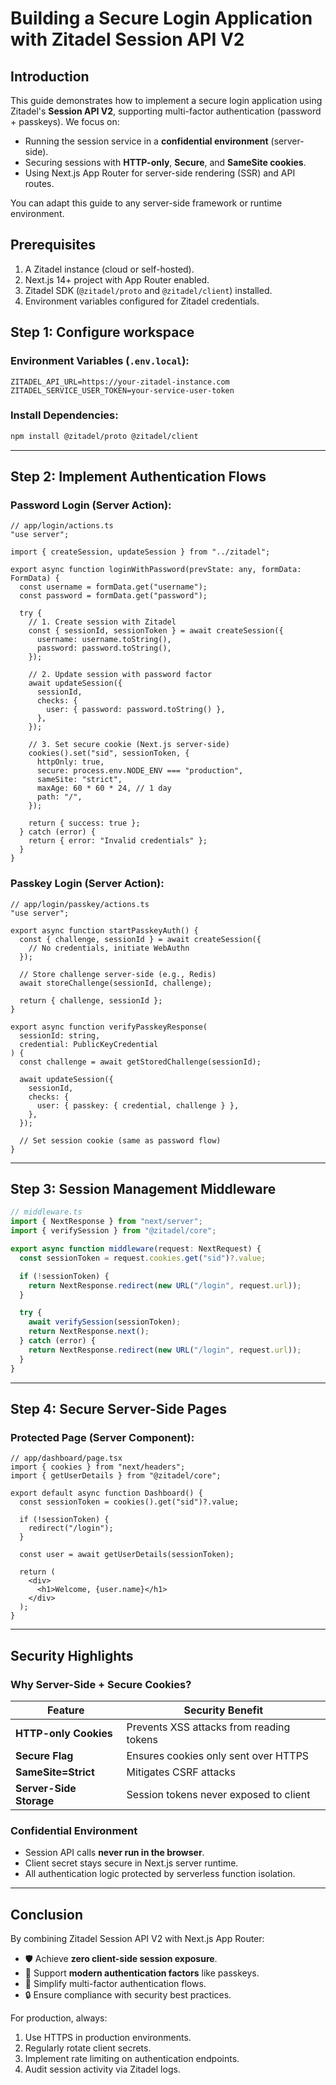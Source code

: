 # Building a Secure Login Application with Zitadel Session API V2

## **Introduction**

This guide demonstrates how to implement a secure login application using Zitadel's **Session API V2**, supporting multi-factor authentication (password + passkeys). We focus on:

- Running the session service in a **confidential environment** (server-side).
- Securing sessions with **HTTP-only**, **Secure**, and **SameSite cookies**.
- Using Next.js App Router for server-side rendering (SSR) and API routes.

You can adapt this guide to any server-side framework or runtime environment.

## **Prerequisites**

1. A Zitadel instance (cloud or self-hosted).
2. Next.js 14+ project with App Router enabled.
3. Zitadel SDK (`@zitadel/proto` and `@zitadel/client`) installed.
4. Environment variables configured for Zitadel credentials.

## **Step 1: Configure workspace**

### **Environment Variables (`.env.local`)**:

```env
ZITADEL_API_URL=https://your-zitadel-instance.com
ZITADEL_SERVICE_USER_TOKEN=your-service-user-token
```

### **Install Dependencies**:

```bash
npm install @zitadel/proto @zitadel/client
```

---

## **Step 2: Implement Authentication Flows**

### **Password Login (Server Action)**:

```tsx
// app/login/actions.ts
"use server";

import { createSession, updateSession } from "../zitadel";

export async function loginWithPassword(prevState: any, formData: FormData) {
  const username = formData.get("username");
  const password = formData.get("password");

  try {
    // 1. Create session with Zitadel
    const { sessionId, sessionToken } = await createSession({
      username: username.toString(),
      password: password.toString(),
    });

    // 2. Update session with password factor
    await updateSession({
      sessionId,
      checks: {
        user: { password: password.toString() },
      },
    });

    // 3. Set secure cookie (Next.js server-side)
    cookies().set("sid", sessionToken, {
      httpOnly: true,
      secure: process.env.NODE_ENV === "production",
      sameSite: "strict",
      maxAge: 60 * 60 * 24, // 1 day
      path: "/",
    });

    return { success: true };
  } catch (error) {
    return { error: "Invalid credentials" };
  }
}
```

### **Passkey Login (Server Action)**:

```tsx
// app/login/passkey/actions.ts
"use server";

export async function startPasskeyAuth() {
  const { challenge, sessionId } = await createSession({
    // No credentials, initiate WebAuthn
  });

  // Store challenge server-side (e.g., Redis)
  await storeChallenge(sessionId, challenge);

  return { challenge, sessionId };
}

export async function verifyPasskeyResponse(
  sessionId: string,
  credential: PublicKeyCredential
) {
  const challenge = await getStoredChallenge(sessionId);

  await updateSession({
    sessionId,
    checks: {
      user: { passkey: { credential, challenge } },
    },
  });

  // Set session cookie (same as password flow)
}
```

---

## **Step 3: Session Management Middleware**

```ts
// middleware.ts
import { NextResponse } from "next/server";
import { verifySession } from "@zitadel/core";

export async function middleware(request: NextRequest) {
  const sessionToken = request.cookies.get("sid")?.value;

  if (!sessionToken) {
    return NextResponse.redirect(new URL("/login", request.url));
  }

  try {
    await verifySession(sessionToken);
    return NextResponse.next();
  } catch (error) {
    return NextResponse.redirect(new URL("/login", request.url));
  }
}
```

---

## **Step 4: Secure Server-Side Pages**

### **Protected Page (Server Component)**:

```tsx
// app/dashboard/page.tsx
import { cookies } from "next/headers";
import { getUserDetails } from "@zitadel/core";

export default async function Dashboard() {
  const sessionToken = cookies().get("sid")?.value;

  if (!sessionToken) {
    redirect("/login");
  }

  const user = await getUserDetails(sessionToken);

  return (
    <div>
      <h1>Welcome, {user.name}</h1>
    </div>
  );
}
```

---

## **Security Highlights**

### **Why Server-Side + Secure Cookies?**

| Feature                 | Security Benefit                         |
| ----------------------- | ---------------------------------------- |
| **HTTP-only Cookies**   | Prevents XSS attacks from reading tokens |
| **Secure Flag**         | Ensures cookies only sent over HTTPS     |
| **SameSite=Strict**     | Mitigates CSRF attacks                   |
| **Server-Side Storage** | Session tokens never exposed to client   |

### **Confidential Environment**

- Session API calls **never run in the browser**.
- Client secret stays secure in Next.js server runtime.
- All authentication logic protected by serverless function isolation.

---

## **Conclusion**

By combining Zitadel Session API V2 with Next.js App Router:

- 🛡️ Achieve **zero client-side session exposure**.
- 🔑 Support **modern authentication factors** like passkeys.
- 🚀 Simplify multi-factor authentication flows.
- 🔒 Ensure compliance with security best practices.

For production, always:

1. Use HTTPS in production environments.
2. Regularly rotate client secrets.
3. Implement rate limiting on authentication endpoints.
4. Audit session activity via Zitadel logs.
